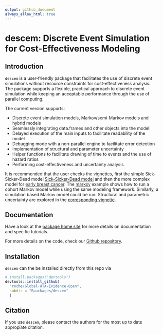 ```yaml
---
output: github_document
always_allow_html: true
---
```


# descem: Discrete Event Simulation for Cost-Effectiveness Modeling

## Introduction
`descem` is a user-friendly package that facilitates the use of discrete event simulations without resource constraints for cost-effectiveness analysis.
The package supports a flexible, practical approach to discrete event simulation while keeping an acceptable performance through the use of parallel computing.

The current version supports:

* Discrete event simulation models, Markov/semi-Markov models and hybrid models
* Seamlessly integrating data.frames and other objects into the model
* Delayed execution of the main inputs to facilitate readability of the model
* Debugging mode with a non-parallel engine to facilitate error detection
* Implementation of structural and parameter uncertainty
* Helper functions to facilitate drawing of time to events and the use of hazard ratios
* Performing cost-effectiveness and uncertainty analysis

It is recommended that the user checks the vignettes, first the simple Sick-Sicker-Dead model [Sick-Sicker-Dead model](https://roche.github.io/Global-HTA-Evidence-Open/Rpackages/descem/docs/articles/example_ssd.html) and then the more complex model for [early breast cancer](https://roche.github.io/Global-HTA-Evidence-Open/Rpackages/descem/docs/articles/example_eBC.html). The [markov](https://roche.github.io/Global-HTA-Evidence-Open/Rpackages/descem/docs/articles/example_markov.html) example shows how to run a cohort Markov model while using the same modeling framework. Similarly, a simulation based Markov model could be run. Structural and parametric uncertainty are explored in the [corresponding vignette](https://roche.github.io/Global-HTA-Evidence-Open/Rpackages/descem/docs/articles/example_uncertainty.html).

## Documentation

Have a look at the [package home site](https://roche.github.io/Global-HTA-Evidence-Open/Rpackages/descem/docs/index.html) for more details on documentation and specific tutorials.

For more details on the code, check our [Github repository](https://github.com/Roche/Global-HTA-Evidence-Open/tree/master/Rpackages/descem).

## Installation

`descem` can the be installed directly from this repo via

``` r
# install.packages("devtools")
devtools::install_github(
  "roche/Global-HTA-Evidence-Open", 
  subdir = "Rpackages/descem"
  )
```

## Citation

If you use `descem`, please contact the authors for the most up to date appropiate citation.
